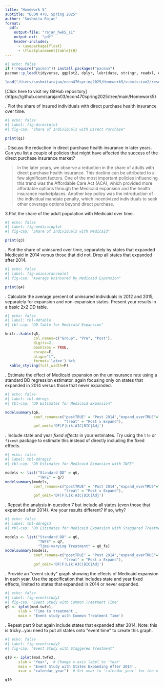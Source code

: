 ```yaml
---
title: "Homework 5"
subtitle: "ECON 470, Spring 2025"
author: "Sushmita Rajan"
format:
  pdf:
    output-file: "rajan_hwk5_s1"
    output-ext:  "pdf"
    header-includes:
      - \usepackage{float}
      - \floatplacement{table}{H}
---
```


```r
#| echo: false
if (!require("pacman")) install.packages("pacman")
pacman::p_load(tidyverse, ggplot2, dplyr, lubridate, stringr, readxl, data.table, gdata,modelsummary,rdrobust,readr,lmtest,sandwich,broom,knitr,fixest,kableExtra)

load("/Users/sushmitarajan/econ470spring2025/Homework5/submission2/results/Hwk5_workspace.RData") 

```

\[Click here to visit my GitHub repository\](https://github.com/sarajan03/econ470spring2025/tree/main/Homework5)

\newpage 

\noindent 1. Plot the share of insured individuals with direct purchase health insurance over time.

```r
#| echo: false
#| label: fig-directplot
#| fig-cap: "Share of Individuals with Direct Purchase"

print(q1)

```

\newpage

\noindent 2. Discuss the reduction in direct purchase health insurance in later years. Can you list a couple of policies that might have affected the success of the direct purchase insurance market?

> In the later years, we observe a reduction in the share of adults with direct purchase health insurance. This decline can be attributed to a few significant factors. One of the most important policies influencing this trend was the Affordable Care Act (ACA), which provided more affordable options through the Medicaid expansion and the health insurance marketplaces. Another key policy was the introduction of the individual mandate penalty, which incentivized individuals to seek other coverage options beyond direct purchase.

\newpage

\noindent 3.Plot the share of the adult population with Medicaid over time.

```r
#| echo: false
#| label: fig-medicaidplot
#| fig-cap: "Share of Individuals with Medicaid"

print(q3)

```

\newpage

\noindent 4. Plot the share of uninsured over time, separately by states that expanded Medicaid in 2014 versus those that did not. Drop all states that expanded after 2014.

```r
#| echo: false
#| label: fig-uninsuranceplot
#| fig-cap: "Average Uninsured by Medicaid Expansion"

print(q4)

```

\newpage

\noindent  5. Calculate the average percent of uninsured individuals in 2012 and 2015, separately for expansion and non-expansion states. Present your results in a basic 2x2 DD table.

```r
#| echo: false
#| label: tbl-ddtable
#| tbl-cap: "DD Table for Medicaid Expansion"

knitr::kable(q5, 
             col.names=c("Group", "Pre", "Post"),
             digits=2,
             booktabs = TRUE,
             escape=F,
             align="l",
             format='latex') %>% 
  kable_styling(full_width=F)
```

\newpage

\noindent 6. Estimate the effect of Medicaid expansion on the uninsurance rate using a standard DD regression estimator, again focusing only on states that expanded in 2014 versus those that never expanded.

```r
#| echo: false
#| label: tbl-ddregs
#| tbl-cap: "DD Estimates for Medicaid Expansion"

modelsummary(q6,
             coef_rename=c("postTRUE" = "Post 2014","expand_everTRUE"="Expand",
                           "treat" = "Post x Expand"),
             gof_omit='DF|F|Lik|AIC|BIC|Adj')


```

\newpage

\noindent 7. Include state and year *fixed effects* in your estimates. Try using the `lfe` or `fixest` package to estimate this instead of directly including the fixed effects.

```r
#| echo: false
#| label: tbl-ddregs2
#| tbl-cap: "DD Estimates for Medicaid Expansion with TWFE"

models <- list("Standard DD" = q6, 
               "TWFE" = q7)
modelsummary(models,
             coef_rename=c("postTRUE" = "Post 2014","expand_everTRUE"="Expand",
                           "treat" = "Post x Expand"),
             gof_omit='DF|F|Lik|AIC|BIC|Adj')
```

\newpage

\noindent 8. Repeat the analysis in question 7 but include all states (even those that expanded after 2014). Are your results different? If so, why?

```r
#| echo: false
#| label: tbl-ddregs3
#| tbl-cap: "DD Estimates for Medicaid Expansion with Staggered Treatment"

models <- list("Standard DD" = q6, 
               "TWFE" = q7,
               "Time-varying Treatment" = q8_fe)
modelsummary(models,
             coef_rename=c("postTRUE" = "Post 2014","expand_everTRUE"="Expand",
                           "treat" = "Post x Expand"),
             gof_omit='DF|F|Lik|AIC|BIC|Adj')
```

\newpage

\noindent 9. Provide an \"event study\" graph showing the effects of Medicaid expansion in each year. Use the specification that includes state and year fixed effects, limited to states that expanded in 2014 or never expanded.

```r
#| echo: false
#| label: fig-eventstudy1
#| fig-cap: "Event Study with Common Treatment Time"
q9 <- iplot(mod.twfe1, 
      xlab = 'Time to treatment',
      main = 'Event study with Common Treatment Time')
```

\newpage

\noindent 10. Repeat part 9 but again include states that expanded after 2014. Note: this is tricky...you need to put all states onto \"event time\" to create this graph.

```r
#| echo: false
#| label: fig-eventstudy2
#| fig-cap: "Event Study with Staggered Treatment"

q10 <- iplot(mod.twfe2, 
      xlab = 'Year',  # Change x-axis label to 'Year'
      main = 'Event Study with States Expanding After 2014',
      xvar = "calendar_year")  # Set xvar to 'calendar_year' for the x-axis

q10
```
